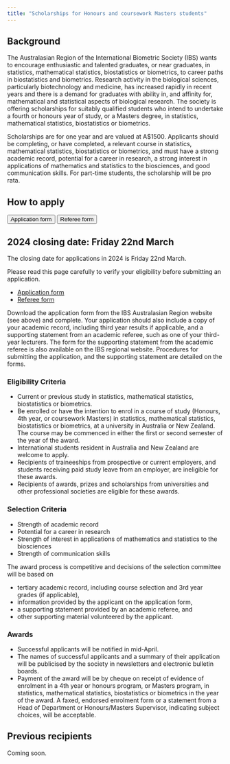 ```yaml
---
title: "Scholarships for Honours and coursework Masters students"
---
```


## Background

The Australasian Region of the International Biometric Society (IBS) wants to encourage enthusiastic and talented graduates, or near graduates, in statistics, mathematical statistics, biostatistics or biometrics, to career paths in biostatistics and biometrics.  Research activity in the biological sciences, particularly biotechnology and medicine, has increased rapidly in recent years and there is a demand for graduates with ability in, and affinity for, mathematical and statistical aspects of biological research.  The society is offering scholarships for suitably qualified students who intend to undertake a fourth or honours year of study, or a Masters degree, in statistics, mathematical statistics, biostatistics or biometrics.

Scholarships are for one year and are valued at A$1500.  Applicants should be completing, or have completed, a relevant course in statistics, mathematical statistics, biostatistics or biometrics, and must have a strong academic record, potential for a career in research, a strong interest in applications of mathematics and statistics to the biosciences, and good communication skills.  For part-time students, the scholarship will be pro rata.

## How to apply

[<button type="button" class="btn btn-primary">Application form</button>](docs/IBS-AR-Scholarships2024-application-form.doc) [<button type="button" class="btn btn-primary">Referee form</button>](docs/IBS-AR-Scholarships2024-referee-form.doc)

:::{.callout-important collapsable=false appearance='default' icon=true}
## 2024 closing date: Friday 22nd March

The closing date for applications in 2024 is Friday 22nd March.

Please read this page carefully to verify your eligibility before submitting an application. 

:::


- [Application form](docs/IBS-AR-Scholarships2024-application-form.doc)
- [Referee form](docs/IBS-AR-Scholarships2024-referee-form.doc)

Download the application form from the IBS Australasian Region website (see above) and complete. Your application should also include a copy of your academic record, including third year results if applicable, and a supporting statement from an academic referee, such as one of your third-year lecturers. The form for the supporting statement from the academic referee is also available on the IBS regional website. Procedures for submitting the application, and the supporting statement are detailed on the forms.

### Eligibility Criteria

- Current or previous study in statistics, mathematical statistics, biostatistics or biometrics.
- Be enrolled or have the intention to enrol in a course of study (Honours, 4th year, or coursework Masters) in statistics, mathematical statistics, biostatistics or biometrics, at a university in Australia or New Zealand.  The course may be commenced in either the first or second semester of the year of the award.
- International students resident in Australia and New Zealand are welcome to apply. 
- Recipients of traineeships from prospective or current employers, and students receiving paid study leave from an employer, are ineligible for these awards.
- Recipients of awards, prizes and scholarships from universities and other professional societies are eligible for these awards. 

### Selection Criteria

- Strength of academic record
- Potential for a career in research
- Strength of interest in applications of mathematics and statistics to the biosciences
- Strength of communication skills

The award process is competitive and decisions of the selection committee will be based on

- tertiary academic record, including course selection and 3rd year grades (if applicable),
- information provided by the applicant on the application form,
- a supporting statement provided by an academic referee, and
- other supporting material volunteered by the applicant. 

### Awards

- Successful applicants will be notified in mid-April.
- The names of successful applicants and a summary of their application will be publicised by the society in newsletters and electronic bulletin boards.
- Payment of the award will be by cheque on receipt of evidence of enrolment in a 4th year or honours program, or Masters program, in statistics, mathematical statistics, biostatistics or biometrics in the year of the award. A faxed, endorsed enrolment form or a statement from a Head of Department or Honours/Masters Supervisor, indicating subject choices, will be acceptable.

## Previous recipients

Coming soon.
